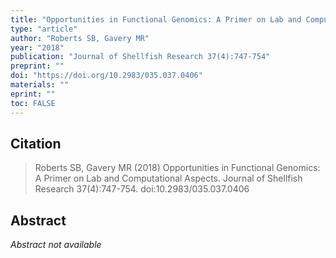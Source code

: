 ```yaml
---
title: "Opportunities in Functional Genomics: A Primer on Lab and Computational Aspects"
type: "article"
author: "Roberts SB, Gavery MR"
year: "2018"
publication: "Journal of Shellfish Research 37(4):747-754"
preprint: ""
doi: "https://doi.org/10.2983/035.037.0406"
materials: ""
eprint: ""
toc: FALSE
---
```


## Citation

> Roberts SB, Gavery MR (2018) Opportunities in Functional Genomics: A Primer on Lab and Computational Aspects. Journal of Shellfish Research 37(4):747-754. doi:10.2983/035.037.0406

## Abstract

*Abstract not available*

